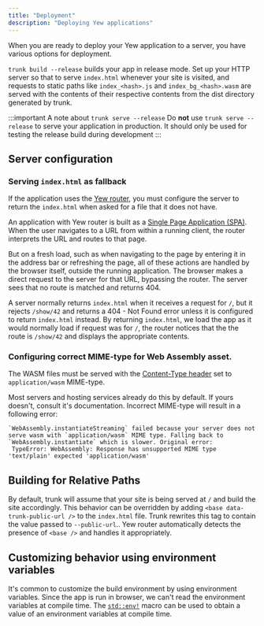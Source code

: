 ```yaml
---
title: "Deployment"
description: "Deploying Yew applications"
---
```


When you are ready to deploy your Yew application to a server, you have various options for deployment.

`trunk build --release` builds your app in release mode. Set up your HTTP server so that to serve `index.html` whenever your site is visited, and requests to static paths like `index_<hash>.js` and `index_bg_<hash>.wasm` are served with the contents of their respective contents from the dist directory generated by trunk.

:::important A note about `trunk serve --release`
Do **not** use `trunk serve --release`  to serve your application in production. 
It should only be used for testing the release build during development
:::

## Server configuration

### Serving `index.html` as fallback

If the application uses the [Yew router](../../router), you must configure the server to return the `index.html` when asked for a file that it does not have.

An application with Yew router is built as a [Single Page Application (SPA)](https://developer.mozilla.org/en-US/docs/Glossary/SPA). When the user navigates to a URL from within a running client, the router interprets the URL and routes to that page. 

But on a fresh load, such as when navigating to the page by entering it in the address bar or refreshing the page, all of these actions are handled by the browser itself, outside the running application. The browser makes a direct request to the server for that URL, bypassing the router. The server sees that no route is matched and returns 404.

A server normally returns `index.html` when it receives a request for `/`, but it rejects `/show/42` and returns a 404 - Not Found error unless it is configured to return `index.html` instead. By returning `index.html`, we load the app as it would normally load if request was for `/`, the router notices that the the route is `/show/42` and displays the appropriate contents.

### Configuring correct MIME-type for Web Assembly asset.

The WASM files must be served with the [Content-Type header](https://developer.mozilla.org/en-US/docs/Web/HTTP/Headers/Content-Type) set to `application/wasm` MIME-type.

Most servers and hosting services already do this by default. If yours doesn't, consult it's documentation. Incorrect MIME-type will result in a following error:
```ignore
`WebAssembly.instantiateStreaming` failed because your server does not serve wasm with `application/wasm` MIME type. Falling back to `WebAssembly.instantiate` which is slower. Original error:
 TypeError: WebAssembly: Response has unsupported MIME type 'text/plain' expected 'application/wasm'
```

## Building for Relative Paths

By default, trunk will assume that your site is being served at `/` and build the site accordingly. This behavior can be overridden by adding `<base data-trunk-public-url />` to the `index.html` file. Trunk rewrites this tag to contain the value passed to `--public-url`.. Yew router automatically detects the presence of `<base />` and handles it appropriately.

## Customizing behavior using environment variables

It's common to customize the build environment by using environment variables. Since the app is run in browser, we can't read the environment variables at compile time.
The [`std::env!`](https://doc.rust-lang.org/std/macro.env.html) macro can be used to obtain a value of an environment variables at compile time.

